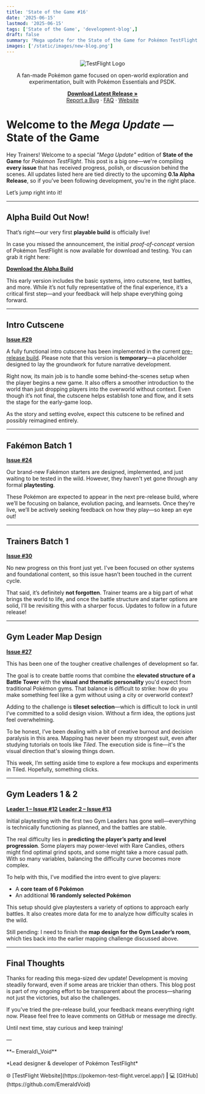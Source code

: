 ```yaml
---
title: 'State of the Game #16'
date: '2025-06-15'
lastmod: '2025-06-15'
tags: ['State of the Game', 'development-blog',]
draft: false
summary: 'Mega update for the State of the Game for Pokémon TestFlight'
images: ['/static/images/new-blog.png']
---
```


<div align="center">
  <img src="https://i.imgur.com/X1N3ADz.png" alt="TestFlight Logo" />
</div>

<div align="center">
  <p>
    A fan-made Pokémon game focused on open-world exploration and experimentation, built with Pokémon Essentials and PSDK.
  </p>
  <p>
    <a href="https://github.com/EmeraldVoid/Pokemon-TestFlight/releases"><strong>Download Latest Release »</strong></a>
    <br />
    <a href="https://github.com/EmeraldVoid/Pokemon-TestFlight/issues">Report a Bug</a>
    ·
    <a href="https://github.com/EmeraldVoid/Pokemon-TestFlight?tab=readme-ov-file#faq">FAQ</a>
    ·
    <a href="">Website</a>
  </p>
</div>

# Welcome to the *Mega Update* — State of the Game

Hey Trainers! Welcome to a special *"Mega Update"* edition of **State of the Game** for *Pokémon TestFlight*. This post is a big one—we're compiling **every issue** that has received progress, polish, or discussion behind the scenes. All updates listed here are tied directly to the upcoming **0.1a Alpha Release**, so if you’ve been following development, you’re in the right place.

Let’s jump right into it!

---

## Alpha Build Out Now!

That’s right—our very first **playable build** is officially live!

In case you missed the announcement, the initial *proof-of-concept* version of Pokémon TestFlight is now available for download and testing. You can grab it right here:

[**Download the Alpha Build**](https://github.com/EmeraldVoid/Pokemon-TestFlight/releases)

This early version includes the basic systems, intro cutscene, test battles, and more. While it’s not fully representative of the final experience, it’s a critical first step—and your feedback will help shape everything going forward.

---

## Intro Cutscene

**[Issue #29](https://github.com/EmeraldVoid/Pokemon-TestFlight/issues/29)**

A fully functional intro cutscene has been implemented in the current [pre-release build](https://github.com/EmeraldVoid/Pokemon-TestFlight/releases/tag/v0.0-alpha.1). Please note that this version is **temporary**—a placeholder designed to lay the groundwork for future narrative development.

Right now, its main job is to handle some behind-the-scenes setup when the player begins a new game. It also offers a smoother introduction to the world than just dropping players into the overworld without context. Even though it’s not final, the cutscene helps establish tone and flow, and it sets the stage for the early-game loop.

As the story and setting evolve, expect this cutscene to be refined and possibly reimagined entirely.

---

## Fakémon Batch 1

**[Issue #24](https://github.com/EmeraldVoid/Pokemon-TestFlight/issues/24)**

Our brand-new Fakémon starters are designed, implemented, and just waiting to be tested in the wild. However, they haven't yet gone through any formal **playtesting**.

These Pokémon are expected to appear in the next pre-release build, where we’ll be focusing on balance, evolution pacing, and learnsets. Once they’re live, we’ll be actively seeking feedback on how they play—so keep an eye out!

---

## Trainers Batch 1

**[Issue #30](https://github.com/EmeraldVoid/Pokemon-TestFlight/issues/30)**

No new progress on this front just yet. I've been focused on other systems and foundational content, so this issue hasn’t been touched in the current cycle.

That said, it’s definitely **not forgotten**. Trainer teams are a big part of what brings the world to life, and once the battle structure and starter options are solid, I'll be revisiting this with a sharper focus. Updates to follow in a future release!

---

## Gym Leader Map Design

**[Issue #27](https://github.com/EmeraldVoid/Pokemon-TestFlight/issues/27)**

This has been one of the tougher creative challenges of development so far.

The goal is to create battle rooms that combine the **elevated structure of a Battle Tower** with the **visual and thematic personality** you'd expect from traditional Pokémon gyms. That balance is difficult to strike: how do you make something feel like a gym without using a city or overworld context?

Adding to the challenge is **tileset selection**—which is difficult to lock in until I’ve committed to a solid design vision. Without a firm idea, the options just feel overwhelming.

To be honest, I’ve been dealing with a bit of creative burnout and decision paralysis in this area. Mapping has never been my strongest suit, even after studying tutorials on tools like *Tiled*. The execution side is fine—it's the visual direction that's slowing things down.

This week, I’m setting aside time to explore a few mockups and experiments in Tiled. Hopefully, something clicks.

---

## Gym Leaders 1 & 2

**[Leader 1 – Issue #12](https://github.com/EmeraldVoid/Pokemon-TestFlight/issues/12)**
**[Leader 2 – Issue #13](https://github.com/EmeraldVoid/Pokemon-TestFlight/issues/13)**

Initial playtesting with the first two Gym Leaders has gone well—everything is technically functioning as planned, and the battles are stable.

The real difficulty lies in **predicting the player’s party and level progression**. Some players may power-level with Rare Candies, others might find optimal grind spots, and some might take a more casual path. With so many variables, balancing the difficulty curve becomes more complex.

To help with this, I’ve modified the intro event to give players:

* A **core team of 6 Pokémon**
* An additional **16 randomly selected Pokémon**

This setup should give playtesters a variety of options to approach early battles. It also creates more data for me to analyze how difficulty scales in the wild.

Still pending: I need to finish the **map design for the Gym Leader’s room**, which ties back into the earlier mapping challenge discussed above.

---

## Final Thoughts

Thanks for reading this mega-sized dev update! Development is moving steadily forward, even if some areas are trickier than others. This blog post is part of my ongoing effort to be transparent about the process—sharing not just the victories, but also the challenges.

If you’ve tried the pre-release build, your feedback means everything right now. Please feel free to leave comments on GitHub or message me directly.

Until next time, stay curious and keep training!

—
<div>
**– Emerald\_Void**
<p>*Lead designer & developer of Pokémon TestFlight*</p>
<p>🌐 [TestFlight Website](https://pokemon-test-flight.vercel.app/) <strong>|</strong> 💻 [GitHub](https://github.com/EmeraldVoid)
</div>
